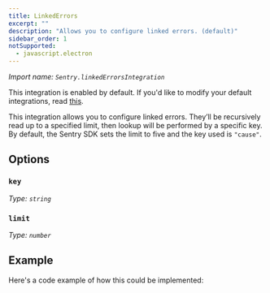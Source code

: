 ```yaml
---
title: LinkedErrors
excerpt: ""
description: "Allows you to configure linked errors. (default)"
sidebar_order: 1
notSupported:
  - javascript.electron
---
```


_Import name: `Sentry.linkedErrorsIntegration`_

This integration is enabled by default. If you'd like to modify your default integrations, read [this](./../#modifying-default-integrations).

This integration allows you to configure linked errors. They’ll be recursively read up to a specified limit, then lookup will be performed by a specific key. By default, the Sentry SDK sets the limit to five and the key used is `"cause"`.

## Options

### `key`

_Type: `string`_

### `limit`

_Type: `number`_

## Example

Here's a code example of how this could be implemented:

<PlatformContent includePath="configuration/linked-errors" />
